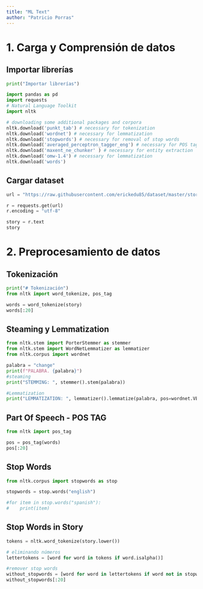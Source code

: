 ```yaml
---
title: "ML Text"
author: "Patricio Porras"
---
```


# 1. Carga y Comprensión de datos

## Importar librerías

```python
print("Importar librerías")

import pandas as pd
import requests
# Natural Language Toolkit
import nltk

# downloading some additional packages and corpora
nltk.download('punkt_tab') # necessary for tokenization
nltk.download('wordnet') # necessary for lemmatization
nltk.download('stopwords') # necessary for removal of stop words
nltk.download('averaged_perceptron_tagger_eng') # necessary for POS tagging
nltk.download('maxent_ne_chunker' ) # necessary for entity extraction
nltk.download('omw-1.4') # necessary for lemmatization
nltk.download('words')
```

## Cargar dataset

```python
url = "https://raw.githubusercontent.com/erickedu85/dataset/master/story.txt"

r = requests.get(url)
r.encoding = "utf-8"

story = r.text
story
```

# 2. Preprocesamiento de datos

## Tokenización

```python
print("# Tokenización")
from nltk import word_tokenize, pos_tag

words = word_tokenize(story)
words[:20]
```

## Steaming y Lemmatization


```python

from nltk.stem import PorterStemmer as stemmer
from nltk.stem import WordNetLemmatizer as lemmatizer
from nltk.corpus import wordnet

palabra = "change"
print(f"PALABRA. {palabra}")
#steaming
print("STEMMING: ", stemmer().stem(palabra))

#Lemmatization
print("LEMMATIZATION: ", lemmatizer().lemmatize(palabra, pos=wordnet.VERB))

```

## Part Of Speech - POS TAG

```python
from nltk import pos_tag

pos = pos_tag(words)
pos[:20]
```

## Stop Words

```python
from nltk.corpus import stopwords as stop

stopwords = stop.words("english")

#for item in stop.words("spanish"):
#    print(item)
```
## Stop Words in Story

```python

tokens = nltk.word_tokenize(story.lower())

# eliminando números
lettertokens = [word for word in tokens if word.isalpha()]

#remover stop words
without_stopwords = [word for word in lettertokens if word not in stopwords]
without_stopwords[:20]
```
